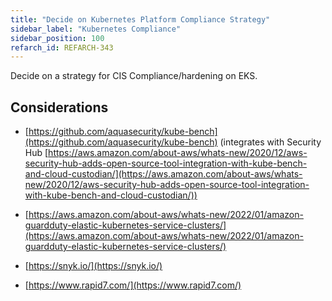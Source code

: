 ```yaml
---
title: "Decide on Kubernetes Platform Compliance Strategy"
sidebar_label: "Kubernetes Compliance"
sidebar_position: 100
refarch_id: REFARCH-343
---
```


Decide on a strategy for CIS Compliance/hardening on EKS.

## Considerations

- [https://github.com/aquasecurity/kube-bench](https://github.com/aquasecurity/kube-bench) (integrates with Security Hub [https://aws.amazon.com/about-aws/whats-new/2020/12/aws-security-hub-adds-open-source-tool-integration-with-kube-bench-and-cloud-custodian/](https://aws.amazon.com/about-aws/whats-new/2020/12/aws-security-hub-adds-open-source-tool-integration-with-kube-bench-and-cloud-custodian/))

- [https://aws.amazon.com/about-aws/whats-new/2022/01/amazon-guardduty-elastic-kubernetes-service-clusters/](https://aws.amazon.com/about-aws/whats-new/2022/01/amazon-guardduty-elastic-kubernetes-service-clusters/)

- [https://snyk.io/](https://snyk.io/)

- [https://www.rapid7.com/](https://www.rapid7.com/)



